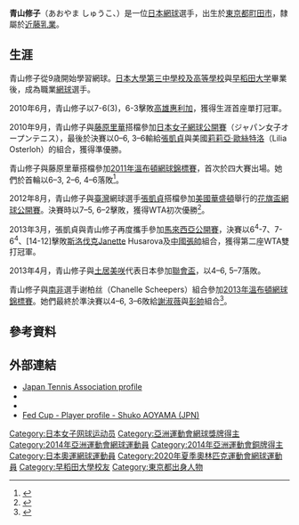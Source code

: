 {{Infobox tennis biography
|name                              = 青山修子
|image                             = [[File:Shuko_Aoyama_RG13_(2).JPG|250px]]
|caption                           = 
|fullname                          = 
|nickname                          = 
|country                           = {{JPN}}
|residence                         = 
|birth_date                        = {{birth date and age|1987|12|19}}
|birth_place                       = [[東京都|東京都]][[町田市|町田市]]
|death_date                        = 
|death_place                       = 
|height                            = {{height|m=1.54}}<ref name="#1">{{cite web|url=http://www.jta-tennis.or.jp/players_manage/female/jta_player_disp.php?disp_id=2&procid=1&seq_id=195|title=青山　修子|accessdate=July 7, 2013|deadurl=yes|archiveurl=https://web.archive.org/web/20130704044057/http://www.jta-tennis.or.jp/players_manage/female/jta_player_disp.php?disp_id=2&procid=1&seq_id=195|archivedate=2013-07-04}}</ref>
|weight                            = {{convert|53.0|kg|lb st|abbr=on}}<ref name="#1"/>
|college                           = 
|turnedpro                         =
|retired                           = 
|plays                             = 右手持拍（two-handed both sides）
|careerprizemoney                  = [[美元|US$]]966,506
|tennishofyear                     = <!-- year inducted into the Tennis Hall of Fame -->
|tennishofid                       = <!-- ID from the Tennis HoF website, taken from http://www.tennisfame.com/hall-of-famers/First Name-Last Name i.e. martina-navratilova, which it is all undercase letters-->
|website                           = <!-- official web site address like this: [http://www.site.com www.site.com] -->
|singlesrecord                     = 230–195
|singlestitles                     = 0 [[女子網球聯合會|WTA]], 1 [[國際女子網球總會|ITF]]
|highestsinglesranking             = No. 182（2015年2月9日）
|currentsinglesranking             = No. 565（2019年4月29日）
|AustralianOpenDoublesresult       = 2R（[[2013年澳洲網球公開賽女子雙打比賽|2013]]）
|FrenchOpenDoublesresult           = 1R（[[2013年法國網球公開賽女子雙打比賽|2013]]）
|WimbledonDoublesresult            = SF（[[2013年溫布頓網球錦標賽女子雙打比賽|2013]]）
|USOpenDoublesresult               = 1R（[[2011年美國網球公開賽女子雙打比賽|2011]]）
|Othertournaments                  = <!-- adds a "Other tournaments" title -->
|MastersCupresult                  = 
|WTAChampionshipsresult            = 
|Olympicsresult                    = 
|doublesrecord                     = 336–206
|doublestitles                     = 3 WTA, 18 ITF
|highestdoublesranking             = No. 31（2013年11月25日）
|currentdoublesranking             = No. 44（2019年4月29日）
|OthertournamentsDoubles           = <!-- adds a "Other doubles tournaments" title -->
|MastersCupDoublesresult           = 
|WTAChampionshipsDoublesresult     = 
|OlympicsDoublesresult             = 
|Mixed                             = <!-- adds mixed information-->
|mixedrecord                       = 
|mixedtitles                       = 
|AustralianOpenMixedresult         = 
|FrenchOpenMixedresult             = 
|WimbledonMixedresult              = 
|USOpenMixedresult                 = 
|OthertournamentsMixedDoubles      =
|OlympicMixedDoublesresult         =
|updated                           = <!-- 21 July 2013 -->
}}

{{japanese|japanese=青山修子|kana=あおやま しゅうこ|romaji=Shuko Aoyama}}

'''青山修子'''（あおやま しゅうこ、{{bd|1987年|12月19日|catIdx=Shuko Aoyama}}）是一位[[日本|日本]][[網球|網球]]選手，出生於[[東京都|東京都]][[町田市|町田市]]，隸屬於[[近藤乳業|近藤乳業]]。

==生涯==
青山修子從9歳開始學習網球。[[日本大學第三中學校及高等學校|日本大學第三中學校及高等學校]]與[[早稻田大学|早稻田大学]]畢業後，成為職業[[網球|網球]]選手。

2010年6月，青山修子以7-6(3)，6-3擊敗[[高雄惠利加|高雄惠利加]]，獲得生涯首座單打冠軍。

2010年9月，青山修子與[[藤原里華|藤原里華]]搭檔參加[[日本女子網球公開賽|日本女子網球公開賽]]（ジャパン女子オープンテニス），最後於決賽以0–6, 3–6輸給[[張凱貞|張凱貞]]與美國[[莉莉亞·歐絲特洛|莉莉亞·歐絲特洛]]（Lilia Osterloh）的組合，獲得準優勝。

青山修子與藤原里華搭檔參加[[2011年溫布頓網球錦標賽|2011年溫布頓網球錦標賽]]，首次於四大賽出場。她們於首輪以6–3, 2–6, 4–6落敗<ref>{{Cite web |url=http://www.fedcup.com/en/draws-results/tie/details.aspx?tieId=100019094 |title=Fed Cup - Tie details - 2013 - Spain v Japan |access-date=2013-08-24 |archive-date=2016-03-04 |archive-url=https://web.archive.org/web/20160304033811/http://www.fedcup.com/en/draws-results/tie/details.aspx?tieId=100019094 |dead-url=no }}</ref>。

2012年8月，青山修子與[[臺灣|臺灣]]網球選手[[張凱貞|張凱貞]]搭檔參加[[美國|美國]][[華盛頓|華盛頓]]舉行的[[花旗盃網球公開賽|花旗盃網球公開賽]]。決賽時以7–5, 6–2擊敗，獲得WTA初次優勝<ref>{{Cite web |url=http://www.matchstat.com/Player/-17845 |title='Shuko Aoyama / Kai-Chen Chang at matchstat' |access-date=2013-08-24 |archive-date=2014-05-12 |archive-url=https://web.archive.org/web/20140512223838/http://www.matchstat.com/Player/-17845 |dead-url=no }}</ref>。

2013年3月，張凱貞與青山修子再度攜手參加[[馬來西亞公開賽|馬來西亞公開賽]]，決賽以6<sup>4</sup>-7、7-6<sup>4</sup>、[14-12]擊敗[[斯洛伐克|斯洛伐克]]Janette Husarova及[[中國|中國]][[張帥|張帥]]組合，獲得第二座WTA雙打冠軍。

2013年4月，青山修子與[[土居美咲|土居美咲]]代表日本參加[[聯會盃|聯會盃]]，以4–6, 5–7落敗。

青山修子與[[南非|南非]]選手谢柏丝（Chanelle Scheepers）組合參加[[2013年溫布頓網球錦標賽|2013年溫布頓網球錦標賽]]。她們最終於準決賽以4–6, 3–6敗給[[謝淑薇|謝淑薇]]與[[彭帥|彭帥]]組合<ref>{{Cite web |url=http://uk.reuters.com/article/2013/07/05/tennis-women-wimbledon-results-idUKISS13899720130705 |title=存档副本 |access-date=2013-08-24 |archive-date=2015-02-24 |archive-url=https://web.archive.org/web/20150224085315/http://uk.reuters.com/article/2013/07/05/tennis-women-wimbledon-results-idUKISS13899720130705 |dead-url=yes }}</ref>。

== 參考資料 ==
{{Reflist}}

== 外部連結 ==
* [https://web.archive.org/web/20110718224042/http://www.jta-tennis.or.jp/players_manage/female/jta_player_disp.php?procid=1&seq_id=195&disp_id=2 Japan Tennis Association profile] {{ja icon}}
* {{WTA|14239}}
* {{ITF Profile|id=100101732}}
* [http://www.fedcup.com/en/players/player/profile.aspx?playerid=100101732 Fed Cup - Player profile - Shuko AOYAMA (JPN)] {{Wayback|url=http://www.fedcup.com/en/players/player/profile.aspx?playerid=100101732 |date=20160328113912 }}

{{網球選手前十名}}
{{DEFAULTSORT:Aoyama, Shuko}}

[[Category:日本女子网球运动员|Category:日本女子网球运动员]]
[[Category:亞洲運動會網球獎牌得主|Category:亞洲運動會網球獎牌得主]]
[[Category:2014年亞洲運動會網球運動員|Category:2014年亞洲運動會網球運動員]]
[[Category:2014年亞洲運動會銅牌得主|Category:2014年亞洲運動會銅牌得主]]
[[Category:日本奧運網球運動員|Category:日本奧運網球運動員]]
[[Category:2020年夏季奧林匹克運動會網球運動員|Category:2020年夏季奧林匹克運動會網球運動員]]
[[Category:早稻田大學校友|Category:早稻田大學校友]]
[[Category:東京都出身人物|Category:東京都出身人物]]